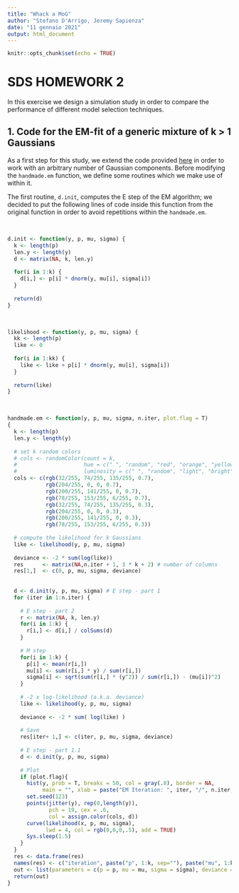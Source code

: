 ```yaml
---
title: "Whack a MoG"
author: "Stefano D'Arrigo, Jeremy Sapienza"
date: "11 gennaio 2021"
output: html_document
---
```


```r
knitr::opts_chunk$set(echo = TRUE)
```

# SDS HOMEWORK 2

In this exercise we design a simulation study in order to compare the performance of different model selection techniques.

## 1. Code for the EM-fit of a generic mixture of k > 1 Gaussians
As a first step for this study, we extend the code provided [here](https://tinyurl.com/y9lgxbdz) in order to work with an arbitrary number of Gaussian components.
Before modifying the `handmade.em` function, we define some routines which we make use of within it.


The first routine, `d.init`, computes the E step of the EM algorithm; we decided to put the following lines of code inside this function from the original function in order to avoid repetitions within the `handmade.em`.

$$~$$
```r
d.init <- function(y, p, mu, sigma) {
  k <- length(p)
  len.y <- length(y)
  d <- matrix(NA, k, len.y)
  
  for(i in 1:k) {
    d[i,] <- p[i] * dnorm(y, mu[i], sigma[i])
  }
  
  return(d)
}
```
$$~$$
```r
likelihood <- function(y, p, mu, sigma) {
  kk <- length(p)
  like <- 0
  
  for(i in 1:kk) {
    like <- like + p[i] * dnorm(y, mu[i], sigma[i])
  }
  
  return(like)
}
```

$$~$$

```r
handmade.em <- function(y, p, mu, sigma, n.iter, plot.flag = T)
{
  k <- length(p)
  len.y <- length(y)
  
  # set k random colors
  # cols <- randomColor(count = k, 
  #                     hue = c(" ", "random", "red", "orange", "yellow", "green", "blue", "purple", "pink", "monochrome"), 
  #                     luminosity = c(" ", "random", "light", "bright", "dark"))
  cols <- c(rgb(32/255, 74/255, 135/255, 0.7),
            rgb(204/255, 0, 0, 0.7),
            rgb(200/255, 141/255, 0, 0.7),
            rgb(78/255, 153/255, 6/255, 0.7),
            rgb(32/255, 74/255, 135/255, 0.3),
            rgb(204/255, 0, 0, 0.3),
            rgb(200/255, 141/255, 0, 0.3),
            rgb(78/255, 153/255, 6/255, 0.3))
  
  # compute the likelihood for k Gaussians
  like <- likelihood(y, p, mu, sigma)
  
  deviance <- -2 * sum(log(like)) 
  res      <- matrix(NA,n.iter + 1, 3 * k + 2) # number of columns
  res[1,]  <- c(0, p, mu, sigma, deviance)
  
  
  d <- d.init(y, p, mu, sigma) # E step - part 1
  for (iter in 1:n.iter) {
    
    # E step - part 2
    r <- matrix(NA, k, len.y)
    for(i in 1:k) {
      r[i,] <- d[i,] / colSums(d)
    }
    
    # M step
    for(i in 1:k) {
      p[i] <- mean(r[i,])
      mu[i] <- sum(r[i,] * y) / sum(r[i,])
      sigma[i] <- sqrt(sum(r[i,] * (y^2)) / sum(r[i,]) - (mu[i])^2)
    }
    
    # -2 x log-likelihood (a.k.a. deviance)
    like <- likelihood(y, p, mu, sigma)
    
    deviance <- -2 * sum( log(like) )
    
    # Save
    res[iter+ 1,] <- c(iter, p, mu, sigma, deviance)
    
    # E step - part 1.1
    d <- d.init(y, p, mu, sigma) 
    
    # Plot
    if (plot.flag){
      hist(y, prob = T, breaks = 50, col = gray(.8), border = NA, 
           main = "", xlab = paste("EM Iteration: ", iter, "/", n.iter, sep = ""))
      set.seed(123)
      points(jitter(y), rep(0,length(y)), 
             pch = 19, cex = .6, 
             col = assign.color(cols, d))
      curve(likelihood(x, p, mu, sigma),
            lwd = 4, col = rgb(0,0,0,.5), add = TRUE)
      Sys.sleep(1.5)
    }
  }
  res <- data.frame(res)
  names(res) <- c("iteration", paste("p", 1:k, sep=""), paste("mu", 1:k, sep=""), paste("sigma", 1:k, sep=""), "deviance")
  out <- list(parameters = c(p = p, mu = mu, sigma = sigma), deviance = deviance, res = res)
  return(out)
}
```